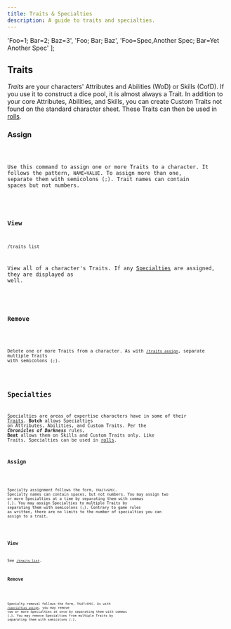 ```yaml
---
title: Traits & Specialties
description: A guide to traits and specialties.
---
```





  'Foo=1; Bar=2; Baz=3',
  'Foo; Bar; Baz',
  'Foo=Spec,Another Spec; Bar=Yet Another Spec'
];

<BotAside />

## Traits

*Traits* are your characters' Attributes and Abilities (WoD) or Skills (CofD). If you use it to construct a dice pool, it is almost always a Trait. In addition to your core Attributes, Abilities, and Skills, you can create Custom Traits not found on the standard character sheet. These Traits can then be used in [rolls](/guides/rolls).

### Assign

<Code code="/traits assign traits:Foo=1; Bar=2; Baz=3" mark={highlights} />

Use this command to assign one or more Traits to a character. It follows the pattern, `NAME=VALUE`. To assign more than one, separate them with semicolons (`;`). Trait names can contain spaces but not numbers.

<Picture
  src={imgTraitAssign}
  width={imgWidth}
  alt="/traits assign"
  densities={[4]}
/>

### View

```
/traits list
```

View all of a character's Traits. If any [Specialties](#specialties) are assigned, they are displayed as well.

<Picture
  src={imgTraitView}
  width={imgWidth}
  alt="/traits list"
  densities={[4]}
/>

### Remove

<Code code="/traits remove traits:Foo; Bar; Baz" mark={highlights} />

Delete one or more Traits from a character. As with [`/traits assign`](#assign), separate multiple Traits with semicolons (`;`).

<Picture
  src={imgTraitRemove}
  width={imgWidth}
  alt="/traits remove"
  densities={[4]}
/>

## Specialties

Specialties are areas of expertise characters have in some of their [Traits](#traits). **Botch** allows Specialties on Attributes, Abilities, and Custom Traits. Per the ***Chronicles of Darkness*** rules, **Beat** allows them on Skills and Custom Traits only. Like Traits, Specialties can be used in [rolls](/guides/rolls).

### Assign

<Code code="/specialties assign specialties:Foo=Spec,Another Spec; Bar=Yet Another Spec" mark={highlights} />

Specialty assignment follows the form, `TRAIT=SPEC`. Specialty names can contain spaces, but not numbers. You may assign two or more Specialties at a time by separating them with commas (`,`). You may assign Specialties to multiple Traits by separating them with semicolons (`;`). Contrary to game rules as written, there are no limits to the number of specialties you can assign to a trait.

<Picture
  src={imgSpecAssign}
  width={imgWidth}
  alt="/specialties assign"
  densities={[4]}
/>

### View

See [`/traits list`](#view).

### Remove

<Code code="/specialties remove specialties:Foo=Spec,Another Spec; Bar=Yet Another Spec" mark={highlights} />

Specialty removal follows the form, `TRAIT=SPEC`. As with [`/specialties assign`](#assign-1), you may remove two or more Specialties at once by separating them with commas (`,`). You may remove Specialties from multiple Traits by separating them with semicolons (`;`).

<Picture
  src={imgSpecRemove}
  width={imgWidth}
  alt="/specialties remove"
  densities={[4]}
/>
